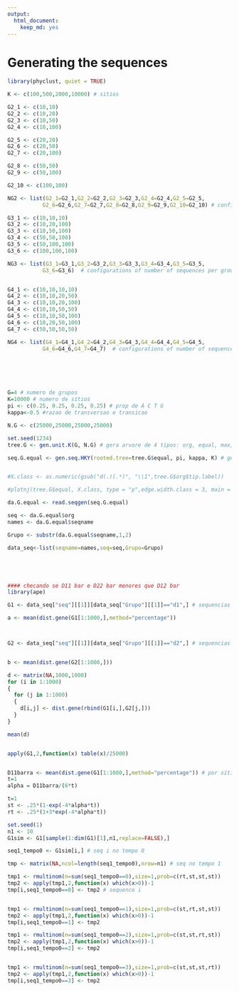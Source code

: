 ```yaml
---
output:
  html_document:
    keep_md: yes
---
```


Generating the sequences
========================================================

```r
library(phyclust, quiet = TRUE)

K <- c(100,500,2000,10000) # sitios

G2_1 <- c(10,10)
G2_2 <- c(10,20)
G2_3 <- c(10,50)
G2_4 <- c(10,100)

G2_5 <- c(20,20)
G2_6 <- c(20,50)
G2_7 <- c(20,100)

G2_8 <- c(50,50)
G2_9 <- c(50,100)

G2_10 <- c(100,100)

NG2 <- list(G2_1=G2_1,G2_2=G2_2,G2_3=G2_3,G2_4=G2_4,G2_5=G2_5,
           G2_6=G2_6,G2_7=G2_7,G2_8=G2_8,G2_9=G2_9,G2_10=G2_10) # configurations of number of sequences per group when G=2

G3_1 <- c(10,10,10)
G3_2 <- c(10,20,100)
G3_3 <- c(10,50,100)
G3_4 <- c(50,50,100)
G3_5 <- c(50,100,100)
G3_6 <- c(100,100,100)

NG3 <- list(G3_1=G3_1,G3_2=G3_2,G3_3=G3_3,G3_4=G3_4,G3_5=G3_5,
           G3_6=G3_6)  # configurations of number of sequences per group when G=3


G4_1 <- c(10,10,10,10)
G4_2 <- c(10,10,20,50)
G4_3 <- c(10,10,20,100)
G4_4 <- c(10,10,50,50)
G4_5 <- c(10,10,50,100)
G4_6 <- c(10,20,50,100)
G4_7 <- c(50,50,50,50)

NG4 <- list(G4_1=G4_1,G4_2=G4_2,G4_3=G4_3,G4_4=G4_4,G4_5=G4_5,
           G4_6=G4_6,G4_7=G4_7)  # configurations of number of sequences per group when G=4






G=4 # numero de grupos
K=10000 # numero de sítios
pi <- c(0.25, 0.25, 0.25, 0.25) # prop de A C T G
kappa<-0.5 #razao de transversao e transicao

N.G <- c(25000,25000,25000,25000)

set.seed(1234)
tree.G <- gen.unit.K(G, N.G) # gera arvore de 4 tipos: org, equal, max, star

seq.G.equal <- gen.seq.HKY(rooted.tree=tree.G$equal, pi, kappa, K) # gera seq a partir da arvore acima (escolha: equal) e JC (kappa 0.5 = alpha/2Beta, explicacao ver artigo com Tati)


#X.class <- as.numeric(gsub("d(.)(.*)", "\\1",tree.G$org$tip.label))

#plotnj(tree.G$equal, X.class, type = "p",edge.width.class = 3, main = "equal")

da.G.equal <- read.seqgen(seq.G.equal)

seq <- da.G.equal$org
names <- da.G.equal$seqname

Grupo <- substr(da.G.equal$seqname,1,2)

data_seq<-list(seqname=names,seq=seq,Grupo=Grupo)





#### checando se D11 bar e D22 bar menores que D12 bar
library(ape)

G1 <- data_seq["seq"][[1]][data_seq["Grupo"][[1]]=="d1",] # sequencias só do grupo 1

a <- mean(dist.gene(G1[1:1000,],method="percentage"))



G2 <- data_seq["seq"][[1]][data_seq["Grupo"][[1]]=="d2",] # sequencias só do grupo 2


b <- mean(dist.gene(G2[1:1000,]))

d <- matrix(NA,1000,1000)
for (i in 1:1000)
{
  for (j in 1:1000)
  {
    d[i,j] <- dist.gene(rbind(G1[i,],G2[j,]))
  }
}

mean(d)


apply(G1,2,function(x) table(x)/25000)


D11barra <- mean(dist.gene(G1[1:1000,],method="percentage")) # por sítio percentage
t=1
alpha = D11barra/(6*t)

t=1
st <- .25*(1-exp(-4*alpha*t))
rt <- .25*(1+3*exp(-4*alpha*t))

set.seed(1)
n1 <- 10
G1sim <- G1[sample(1:dim(G1)[1],n1,replace=FALSE),]

seq1_tempo0 <- G1sim[i,] # seq i no tempo 0

tmp <- matrix(NA,ncol=length(seq1_tempo0),nrow=n1) # seq no tempo 1

tmp1 <- rmultinom(n=sum(seq1_tempo0==0),size=1,prob=c(rt,st,st,st))
tmp2 <- apply(tmp1,2,function(x) which(x>0))-1
tmp[i,seq1_tempo0==0] <- tmp2 # sequence i


tmp1 <- rmultinom(n=sum(seq1_tempo0==1),size=1,prob=c(st,rt,st,st))
tmp2 <- apply(tmp1,2,function(x) which(x>0))-1
tmp[i,seq1_tempo0==1] <- tmp2

tmp1 <- rmultinom(n=sum(seq1_tempo0==2),size=1,prob=c(st,st,rt,st))
tmp2 <- apply(tmp1,2,function(x) which(x>0))-1
tmp[i,seq1_tempo0==2] <- tmp2


tmp1 <- rmultinom(n=sum(seq1_tempo0==3),size=1,prob=c(st,st,st,rt))
tmp2 <- apply(tmp1,2,function(x) which(x>0))-1
tmp[i,seq1_tempo0==3] <- tmp2

```